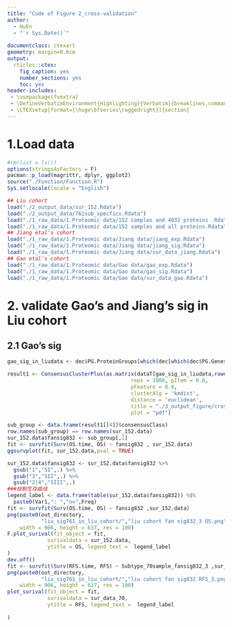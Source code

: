```yaml
---
title: "Code of Figure 2_cross-validation"
author: 
  - HuEn
  - "`r Sys.Date()`"
  
documentclass: ctexart
geometry: margin=0.6cm
output:
  rticles::ctex:
    fig_caption: yes
    number_sections: yes
    toc: yes
header-includes:
 - \usepackage{fvextra}
 - \DefineVerbatimEnvironment{Highlighting}{Verbatim}{breaklines,commandchars=\\\{\}}
 - \CTEXsetup[format={\huge\bfseries\raggedright}]{section}
---
```


# 1.Load data
```r
#rm(list = ls())
options(stringsAsFactors = F)
pacman::p_load(magrittr, dplyr, ggplot2)
source("./Function/Function.R")
Sys.setlocale(locale = "English")

## Liu cohort
load("./2_output_data/sur_152.Rdata")
load("./2_output_data/761sub_specfics.Rdata")
load("./1_raw_data/1.Proteomic data/152 samples and 4032 proteins .Rdata")
load("./1_raw_data/1.Proteomic data/152 samples and all proteins.Rdata")
## Jiang etal's cohort
load("./1_raw_data/1.Proteomic data/Jiang data/jiang_exp.Rdata")
load("./1_raw_data/1.Proteomic data/Jiang data/jiang_sig.Rdata")
load("./1_raw_data/1.Proteomic data/Jiang data/sur_data_jiang.Rdata")
## Gao etal's cohort
load("./1_raw_data/1.Proteomic data/Gao data/gao_exp.Rdata")
load("./1_raw_data/1.Proteomic data/Gao data/gao_sig.Rdata")
load("./1_raw_data/1.Proteomic data/Gao data/sur_data_gao.Rdata")
```
# 2. validate Gao's and Jiang's sig in Liu cohort
## 2.1 Gao's sig
```r
gao_sig_in_liudata <- dec$PG.ProteinGroups[which(dec[which(dec$PG.Genes %in% gao_sig),"PG.ProteinGroups"] %in% rownames(dataT))]

result1 <- ConsensusClusterPlus(as.matrix(dataT[gao_sig_in_liudata,rownames(sur_152.data)]), maxK = 8,
                                        reps = 1000, pItem = 0.8,
                                        pFeature = 0.8,  
                                        clusterAlg = 'kmdist', 
                                        distance = 'euclidean',
                                        title = "./3_output_figure/cross_validation/gao_sig_in_liu_data",
                                        plot = "pdf")

sub_group <- data.frame(result1[[4]]$consensusClass)
row.names(sub_group) == row.names(sur_152.data)
sur_152.data$fansig832 <- sub_group[,1]
fit <- survfit(Surv(OS.time, OS) ~ fansig832 , sur_152.data)
ggsurvplot(fit, sur_152.data,pval = TRUE)

sur_152.data$fansig832 <- sur_152.data$fansig832 %>%
  gsub("1","SI",.) %>%
  gsub("3","SII",.) %>%
  gsub("2|4","SIII",.)
###绘制生存曲线
legend_label <- data.frame(table(sur_152.data$fansig832)) %$% 
  paste0(Var1,": ","n=",Freq)
fit <- survfit(Surv(OS.time, OS) ~ fansig832 ,sur_152.data)
png(paste0(out_directory,
           "liu_sig761_in_liu_cohort/","liu cohort fan sig832_3 OS.png"),
    width = 906, height = 637, res = 100)
F.plot_surival(fit_object = fit,
             surivaldata = sur_152.data, 
             ytitle = OS, legend_text =  legend_label 
)
dev.off()
fit <- survfit(Surv(RFS.time, RFS) ~ Subtype_70sample_fansig832_3 ,sur_data_70)
png(paste0(out_directory,
           "liu_sig761_in_liu_cohort/","liu cohort fan sig832 RFS_3.png"),
    width = 906, height = 637, res = 100)
plot_surival(fit_object = fit,
             surivaldata = sur_data_70, 
             ytitle = RFS, legend_text =  legend_label 
             
)
```
